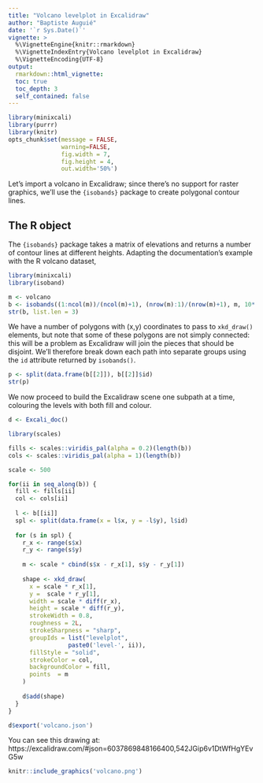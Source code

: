 ```yaml
---
title: "Volcano levelplot in Excalidraw"
author: "Baptiste Auguié"
date: '`r Sys.Date()`'
vignette: >
  %\VignetteEngine{knitr::rmarkdown}
  %\VignetteIndexEntry{Volcano levelplot in Excalidraw}
  %\VignetteEncoding{UTF-8}
output:
  rmarkdown::html_vignette:
  toc: true
  toc_depth: 3
  self_contained: false
---
```


```r
library(minixcali)
library(purrr)
library(knitr)
opts_chunk$set(message = FALSE, 
               warning=FALSE,
               fig.width = 7,
               fig.height = 4, 
               out.width='50%')

```

Let's import a volcano in Excalidraw; since there's no support for raster graphics, we'll use the `{isobands}` package to create polygonal contour lines.

## The R object

The `{isobands}` package takes a matrix of elevations and returns a number of contour lines at different heights. Adapting the documentation's example with the R volcano dataset,

```r
library(minixcali)
library(isoband)

m <- volcano
b <- isobands((1:ncol(m))/(ncol(m)+1), (nrow(m):1)/(nrow(m)+1), m, 10*(9:19), 10*(10:20))
str(b, list.len = 3)
```

We have a number of polygons with (x,y) coordinates to pass to `xkd_draw()` elements, but note that some of these polygons are not simply connected: this will be a problem as Excalidraw will join the pieces that should be disjoint. We'll therefore break down each path into separate groups using the `id` attribute returned by `isobands()`.

```r
p <- split(data.frame(b[[2]]), b[[2]]$id)
str(p)
```

We now proceed to build the Excalidraw scene one subpath at a time, colouring the levels with both fill and colour.

```r

d <- Excali_doc()

library(scales)

fills <- scales::viridis_pal(alpha = 0.2)(length(b))
cols <- scales::viridis_pal(alpha = 1)(length(b))

scale <- 500

for(ii in seq_along(b)) {
  fill <- fills[ii]
  col <- cols[ii]
  
  l <- b[[ii]]
  spl <- split(data.frame(x = l$x, y = -l$y), l$id)
  
  for (s in spl) {
    r_x <- range(s$x)
    r_y <- range(s$y)
    
    m <- scale * cbind(s$x - r_x[1], s$y - r_y[1])
    
    shape <- xkd_draw(
      x = scale * r_x[1],
      y =  scale * r_y[1],
      width = scale * diff(r_x),
      height = scale * diff(r_y),
      strokeWidth = 0.8,
      roughness = 2L,
      strokeSharpness = "sharp",
      groupIds = list("levelplot", 
                 paste0('level-', ii)),
      fillStyle = "solid",
      strokeColor = col,
      backgroundColor = fill,
      points  = m
    )
    
    d$add(shape)
  }
}

d$export('volcano.json')
```

You can see this drawing at:  https://excalidraw.com/#json=6037869848166400,542JGip6v1DtWfHgYEvG5w


```r
knitr::include_graphics('volcano.png')
```


